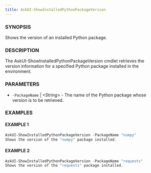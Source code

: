 ```yaml
---
title: AskUI-ShowInstalledPythonPackageVersion
---
```



### SYNOPSIS

Shows the version of an installed Python package.

### DESCRIPTION

The AskUI-ShowInstalledPythonPackageVersion cmdlet retrieves the version information for a specified Python package installed in the environment.

### PARAMETERS

- `-PackageName` | _&lt;String&gt;_ - The name of the Python package whose version is to be retrieved.

### EXAMPLES

#### EXAMPLE 1

```powershell
AskUI-ShowInstalledPythonPackageVersion -PackageName "numpy"
Shows the version of the "numpy" package installed.
```
 
#### EXAMPLE 2

```powershell
AskUI-ShowInstalledPythonPackageVersion -PackageName "requests"
Shows the version of the "requests" package installed.
```


